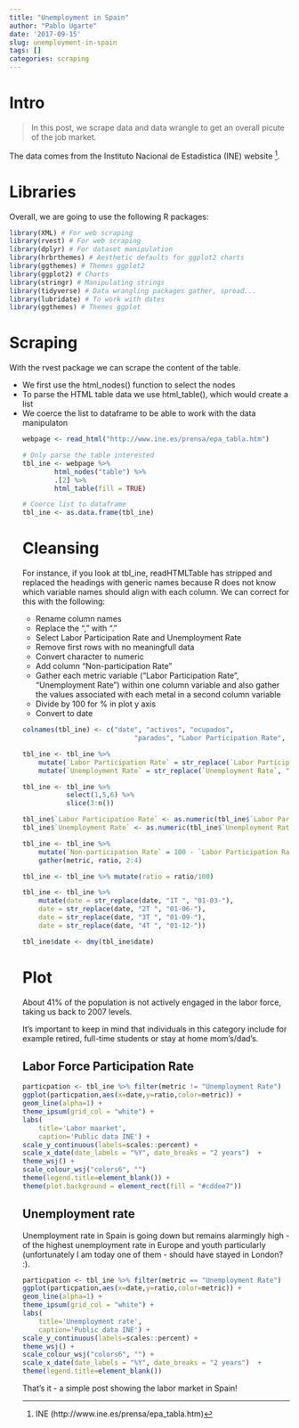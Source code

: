 ```yaml
---
title: "Unemployment in Spain"
author: "Pablo Ugarte"
date: '2017-09-15'
slug: unemployment-in-spain
tags: []
categories: scraping
---
```


# Intro

>In this post, we scrape data and data wrangle to get an overall picute of the job market.

The data comes from the Instituto Nacional de Estadistica (INE) website [^1].

# Libraries

Overall, we are going to use the following R packages:

```r
library(XML) # For web scraping
library(rvest) # For web scraping
library(dplyr) # For dataset manipulation
library(hrbrthemes) # Aesthetic defaults for ggplot2 charts
library(ggthemes) # Themes ggplot2
library(ggplot2) # Charts
library(stringr) # Manipulating strings
library(tidyverse) # Data wrangling packages gather, spread...
library(lubridate) # To work with dates
library(ggthemes) # Themes ggplot
```

# Scraping

With the rvest package we can scrape the content of the table. 

* We first use the html_nodes() function to select the <table> nodes
* To parse the HTML table data we use html_table(), which would create a list
* We coerce the list to dataframe to be able to work with the data manipulaton


```r
webpage <- read_html("http://www.ine.es/prensa/epa_tabla.htm")

# Only parse the table interested
tbl_ine <- webpage %>%
        html_nodes("table") %>%
        .[2] %>%
        html_table(fill = TRUE)

# Coerce list to dataframe
tbl_ine <- as.data.frame(tbl_ine)
```


# Cleansing

For instance, if you look at tbl_ine, readHTMLTable has stripped and replaced the headings with generic names because R does not know which variable names should align with each column. We can correct for this with the following:

* Rename column names
* Replace the "," with "."
* Select Labor Participation Rate and Unemployment Rate
* Remove first rows with no meaningfull data
* Convert character to numeric
* Add column "Non-participation Rate"
* Gather each metric variable ("Labor Participation Rate", "Unemployment Rate") within one column variable and also gather the values associated with each metal in a second column variable
* Divide by 100 for % in plot y axis
* Convert to date

```r
colnames(tbl_ine) <- c("date", "activos", "ocupados",
                            "parados", "Labor Participation Rate", "Unemployment Rate")

tbl_ine <- tbl_ine %>% 
    mutate(`Labor Participation Rate` = str_replace(`Labor Participation Rate`, ",", ".")) %>%
    mutate(`Unemployment Rate` = str_replace(`Unemployment Rate`, ",", "."))

tbl_ine <- tbl_ine %>% 
           select(1,5,6) %>% 
           slice(3:n())

tbl_ine$`Labor Participation Rate` <- as.numeric(tbl_ine$`Labor Participation Rate`) 
tbl_ine$`Unemployment Rate` <- as.numeric(tbl_ine$`Unemployment Rate`) 

tbl_ine <- tbl_ine %>% 
    mutate(`Non-participation Rate` = 100 - `Labor Participation Rate`) %>% 
    gather(metric, ratio, 2:4)

tbl_ine <- tbl_ine %>% mutate(ratio = ratio/100)

tbl_ine <- tbl_ine %>% 
    mutate(date = str_replace(date, "1T ", "01-03-"),
    date = str_replace(date, "2T ", "01-06-"),
    date = str_replace(date, "3T ", "01-09-"),
    date = str_replace(date, "4T ", "01-12-"))

tbl_ine$date <- dmy(tbl_ine$date)
```

# Plot 

About 41% of the population is not actively engaged in the labor force, taking us back to 2007 levels.

It's important to keep in mind that individuals in this category include for example retired, full-time students or stay at home mom’s/dad's.

## Labor Force Participation Rate

```r
particpation <- tbl_ine %>% filter(metric != "Unemployment Rate")
ggplot(particpation,aes(x=date,y=ratio,color=metric)) +
geom_line(alpha=1) + 
theme_ipsum(grid_col = "white") + 
labs(
    title='Labor maarket',
    caption='Public data INE') +
scale_y_continuous(labels=scales::percent) +
scale_x_date(date_labels = "%Y", date_breaks = "2 years")  +
theme_wsj() + 
scale_colour_wsj("colors6", "")
theme(legend.title=element_blank()) +
theme(plot.background = element_rect(fill = "#cddee7")) 
```


## Unemployment rate

Unemployment rate in Spain is going down but remains alarmingly high - of the highest unemployment rate in Europe and youth particularly (unfortunately I am today one of them - should have stayed in London? :).

```r
particpation <- tbl_ine %>% filter(metric == "Unemployment Rate")
ggplot(particpation,aes(x=date,y=ratio,color=metric)) +
geom_line(alpha=1) + 
theme_ipsum(grid_col = "white") +
labs(
    title='Unemployment rate',
    caption='Public data INE') +
scale_y_continuous(labels=scales::percent) +
theme_wsj() + 
scale_colour_wsj("colors6", "") +
scale_x_date(date_labels = "%Y", date_breaks = "2 years")  +
theme(legend.title=element_blank()) 
```


That's it - a simple post showing the labor market in Spain!


[^1]: INE (http://www.ine.es/prensa/epa_tabla.htm)